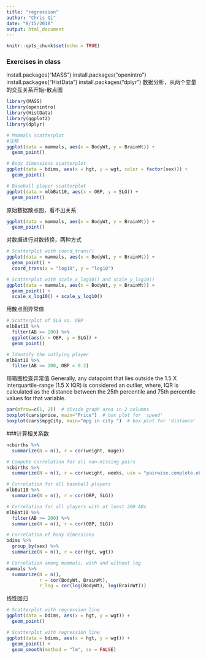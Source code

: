 ```yaml
---
title: "regression"
author: "Chris Qi"
date: "8/15/2018"
output: html_document
---
```


```r
knitr::opts_chunk$set(echo = TRUE)
```

### Exercises in class
install.packages("MASS")
install.packages("openintro")
install.packages("HistData")
install.packages("dplyr")
数据分析，从两个变量的交互关系开始-散点图
```r
library(MASS)
library(openintro)
library(HistData)
library(ggplot2)
library(dplyr)
```

```r
# Mammals scatterplot
#注释
ggplot(data = mammals, aes(x = BodyWt, y = BrainWt)) +
  geom_point()
```

```r
# Body dimensions scatterplot
ggplot(data = bdims, aes(x = hgt, y = wgt, color = factor(sex))) +
  geom_point()
```

```r
# Baseball player scatterplot
ggplot(data = mlbBat10, aes(x = OBP, y = SLG)) +
  geom_point()
```

原始数据散点图，看不出关系
```r
ggplot(data = mammals, aes(x = BodyWt, y = BrainWt)) +
  geom_point()
```

对数据进行对数转换，两种方式
```r
# Scatterplot with coord_trans()
ggplot(data = mammals, aes(x = BodyWt, y = BrainWt)) +
  geom_point() + 
  coord_trans(x = "log10", y = "log10")
```

```r
# Scatterplot with scale_x_log10() and scale_y_log10()
ggplot(data = mammals, aes(x = BodyWt, y = BrainWt)) +
  geom_point() +
  scale_x_log10() + scale_y_log10()
```

用散点图异常值
```r
# Scatterplot of SLG vs. OBP
mlbBat10 %>% 
  filter(AB >= 200) %>%
  ggplot(aes(x = OBP, y = SLG)) +
  geom_point()

# Identify the outlying player
mlbBat10 %>%
  filter(AB >= 200, OBP < 0.2)
```

用箱图检查异常值
Generally, any datapoint that lies outside the 1.5 X interquartile-range (1.5 X IQR) is considered an outlier, where, IQR is calculated as the distance between the 25th percentile and 75th percentile values for that variable.
```r
par(mfrow=c(1, 2))  # divide graph area in 2 columns
boxplot(cars$price, main="Price")  # box plot for 'speed'
boxplot(cars$mpgCity, main="mpg in city ")  # box plot for 'distance'
```


###计算相关系数
```r
ncbirths %>%
  summarize(N = n(), r = cor(weight, mage))
```

```r
# Compute correlation for all non-missing pairs
ncbirths %>%
  summarize(N = n(), r = cor(weight, weeks, use = "pairwise.complete.obs"))
```

```r
# Correlation for all baseball players
mlbBat10 %>%
  summarize(N = n(), r = cor(OBP, SLG))
```

```r
# Correlation for all players with at least 200 ABs
mlbBat10 %>%
  filter(AB >= 200) %>%
  summarize(N = n(), r = cor(OBP, SLG))
```

```r
# Correlation of body dimensions
bdims %>%
  group_by(sex) %>%
  summarize(N = n(), r = cor(hgt, wgt))
```

```r
# Correlation among mammals, with and without log
mammals %>%
  summarize(N = n(), 
            r = cor(BodyWt, BrainWt), 
            r_log = cor(log(BodyWt), log(BrainWt)))
```

线性回归
```r
# Scatterplot with regression line
ggplot(data = bdims, aes(x = hgt, y = wgt)) + 
  geom_point()
```

```r
# Scatterplot with regression line
ggplot(data = bdims, aes(x = hgt, y = wgt)) + 
  geom_point() + 
  geom_smooth(method = "lm", se = FALSE)
```
























